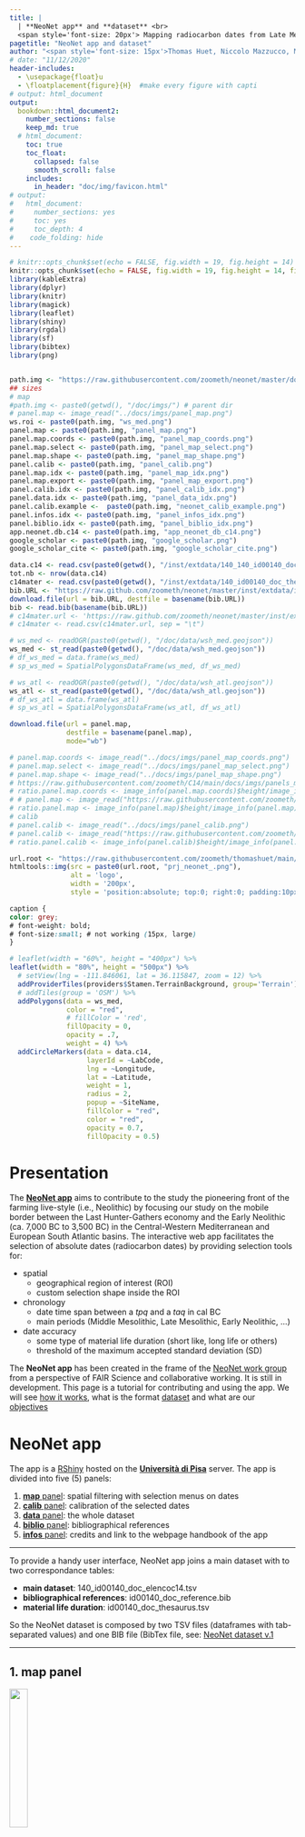 ```yaml
---
title: | 
  | **NeoNet app** and **dataset** <br>
  <span style='font-size: 20px'> Mapping radiocarbon dates from Late Mesolithic/Early Neolithic transition</style>
pagetitle: "NeoNet app and dataset"
author: "<span style='font-size: 15px'>Thomas Huet, Niccolo Mazzucco, Miriam Cubas, J. Francisco Gibaja, F. Xavier Oms, António Faustino Carvalho, Ana Catarina Basilio and Elías López-Romero</style>"
# date: "11/12/2020"
header-includes:
  - \usepackage{float}u
  - \floatplacement{figure}{H}  #make every figure with capti
# output: html_document
output:
  bookdown::html_document2:
    number_sections: false
    keep_md: true
  # html_document:
    toc: true
    toc_float:
      collapsed: false
      smooth_scroll: false
    includes:
      in_header: "doc/img/favicon.html" 
# output:
#   html_document: 
#     number_sections: yes
#     toc: yes
#     toc_depth: 4
#    code_folding: hide
---
```


<style>
.html-widget {
margin: auto;
}
</style>

```r
# knitr::opts_chunk$set(echo = FALSE, fig.width = 19, fig.height = 14)
knitr::opts_chunk$set(echo = FALSE, fig.width = 19, fig.height = 14, fig.align = TRUE)
library(kableExtra)
library(dplyr)
library(knitr)
library(magick)
library(leaflet)
library(shiny)
library(rgdal)
library(sf)
library(bibtex)
library(png)


path.img <- "https://raw.githubusercontent.com/zoometh/neonet/master/doc/img/"
## sizes
# map
#path.img <- paste0(getwd(), "/doc/imgs/") # parent dir
# panel.map <- image_read("../docs/imgs/panel_map.png")
ws.roi <- paste0(path.img, "ws_med.png")
panel.map <- paste0(path.img, "panel_map.png")
panel.map.coords <- paste0(path.img, "panel_map_coords.png")
panel.map.select <- paste0(path.img, "panel_map_select.png")
panel.map.shape <- paste0(path.img, "panel_map_shape.png")
panel.calib <- paste0(path.img, "panel_calib.png")
panel.map.idx <- paste0(path.img, "panel_map_idx.png")
panel.map.export <- paste0(path.img, "panel_map_export.png")
panel.calib.idx <- paste0(path.img, "panel_calib_idx.png")
panel.data.idx <- paste0(path.img, "panel_data_idx.png")
panel.calib.example <-  paste0(path.img, "neonet_calib_example.png")
panel.infos.idx <- paste0(path.img, "panel_infos_idx.png")
panel.biblio.idx <- paste0(path.img, "panel_biblio_idx.png")
app.neonet.db.c14 <- paste0(path.img, "app_neonet_db_c14.png")
google_scholar <- paste0(path.img, "google_scholar.png")
google_scholar_cite <- paste0(path.img, "google_scholar_cite.png")

data.c14 <- read.csv(paste0(getwd(), "/inst/extdata/140_140_id00140_doc_elencoc14.tsv"), sep = "\t")
tot.nb <- nrow(data.c14)
c14mater <- read.csv(paste0(getwd(), "/inst/extdata/140_id00140_doc_thesaurus.tsv"), sep = "\t")
bib.URL <- "https://raw.github.com/zoometh/neonet/master/inst/extdata/id00140_doc_reference.bib"
download.file(url = bib.URL, destfile = basename(bib.URL))
bib <- read.bib(basename(bib.URL))
# c14mater.url <- 'https://raw.github.com/zoometh/neonet/master/inst/extdata/140_id00140_doc_thesaurus.tsv'
# c14mater <- read.csv(c14mater.url, sep = "\t")

# ws_med <- readOGR(paste0(getwd(), "/doc/data/wsh_med.geojson"))
ws_med <- st_read(paste0(getwd(), "/doc/data/wsh_med.geojson"))
# df_ws_med = data.frame(ws_med)
# sp_ws_med = SpatialPolygonsDataFrame(ws_med, df_ws_med)

# ws_atl <- readOGR(paste0(getwd(), "/doc/data/wsh_atl.geojson"))
ws_atl <- st_read(paste0(getwd(), "/doc/data/wsh_atl.geojson"))
# df_ws_atl = data.frame(ws_atl)
# sp_ws_atl = SpatialPolygonsDataFrame(ws_atl, df_ws_atl)

download.file(url = panel.map, 
              destfile = basename(panel.map),
              mode="wb")

# panel.map.coords <- image_read("../docs/imgs/panel_map_coords.png")
# panel.map.select <- image_read("../docs/imgs/panel_map_select.png")
# panel.map.shape <- image_read("../docs/imgs/panel_map_shape.png")
# https://raw.githubusercontent.com/zoometh/C14/main/docs/imgs/panels_map.pngCalls: local ... tryCatch -> tryCatchList -> tryCatchOne -> <Anonymous>
# ratio.panel.map.coords <- image_info(panel.map.coords)$height/image_info(panel.map.coords)$width
# # panel.map <- image_read("https://raw.githubusercontent.com/zoometh/C14/main/docs/imgs/panels_map.png")
# ratio.panel.map <- image_info(panel.map)$height/image_info(panel.map)$width
# calib
# panel.calib <- image_read("../docs/imgs/panel_calib.png")
# panel.calib <- image_read("https://raw.githubusercontent.com/zoometh/C14/main/docs/imgs/panels_calib.png")
# ratio.panel.calib <- image_info(panel.calib)$height/image_info(panel.calib)$width
```

```r
url.root <- "https://raw.githubusercontent.com/zoometh/thomashuet/main/img/"
htmltools::img(src = paste0(url.root, "prj_neonet_.png"), 
               alt = 'logo', 
               width = '200px',
               style = 'position:absolute; top:0; right:0; padding:10px;')
```

```css
caption {
color: grey;
# font-weight: bold;
# font-size:small; # not working (15px, large)
}
```


```r
# leaflet(width = "60%", height = "400px") %>%
leaflet(width = "80%", height = "500px") %>%
  # setView(lng = -111.846061, lat = 36.115847, zoom = 12) %>%
  addProviderTiles(providers$Stamen.TerrainBackground, group='Terrain') %>%
  # addTiles(group = 'OSM') %>%
  addPolygons(data = ws_med,
              color = "red",
              # fillColor = 'red',
              fillOpacity = 0,
              opacity = .7,
              weight = 4) %>%
  addCircleMarkers(data = data.c14, 
                   layerId = ~LabCode, 
                   lng = ~Longitude,
                   lat = ~Latitude,
                   weight = 1,
                   radius = 2,
                   popup = ~SiteName,
                   fillColor = "red",
                   color = "red",
                   opacity = 0.7,
                   fillOpacity = 0.5)
```


<!-- The NeoNet app is part of the [Time modeling project](https://github.com/zoometh/C14#time-modeling) -->


# **Presentation**

The [**NeoNet app**](http://shinyserver.cfs.unipi.it:3838/neonet/app/) aims to contribute to the study the pioneering front of the farming live-style (i.e., Neolithic) by focusing our study on the mobile border between the Last Hunter-Gathers economy and the Early Neolithic (ca. 7,000 BC to 3,500 BC) in the Central-Western Mediterranean and European South Atlantic basins. The interactive web app facilitates the selection of absolute dates (radiocarbon dates) by providing selection tools for:

* spatial
  + geographical region of interest (ROI)
  + custom selection shape inside the ROI

* chronology 
  + date time span between a *tpq* and a *taq* in cal BC
  + main periods (Middle Mesolithic, Late Mesolithic, Early Neolithic, ...)

* date accuracy
  + some type of material life duration (short like, long life or others)
  + threshold of the maximum accepted standard deviation (SD)

<!-- and more precisely the Mediterranean watersheds of this area -->

<!-- <p style="text-align: center;"> -->
<!-- ![](`r ws.roi`){width=35%} -->
<!-- </p> -->

The  **NeoNet app** has been created in the frame of the [NeoNet work group](https://redneonet.com) from a perspective of FAIR Science and collaborative working. It is still in development. This page is a tutorial for contributing and using the app. We will see [how it works](#app), what is the format [dataset](#bd) and what are our [objectives](#particip)

# **NeoNet app** {#app}

The app is a [RShiny](https://shiny.rstudio.com/) hosted on the [**Università di Pisa**](http://shinyserver.cfs.unipi.it:3838/neonet/app/) server. The app is divided into five (5) panels:

1. [**map** panel](#panel.map): spatial filtering with selection menus on dates
2. [**calib** panel](#panel.calib): calibration of the selected dates
3. [**data** panel](#panel.data): the whole dataset
4. [**biblio** panel](#panel.biblio): bibliographical references
5. [**infos** panel](#panel.infos): credits and link to the webpage handbook of the app

---

To provide a handy user interface, NeoNet app joins a main dataset with to two correspondance tables:

* **main dataset**: 140_id00140_doc_elencoc14.tsv
* **bibliographical references**: id00140_doc_reference.bib
* **material life duration**: id00140_doc_thesaurus.tsv

So the NeoNet dataset is composed by two TSV files (dataframes with tab-separated values) and one BIB file (BibTex file, see: [NeoNet dataset v.1](http://mappaproject.arch.unipi.it/mod/Documents.php?pk=616d84c2d86967.91877293)

---

## 1. **map** panel {#panel.map}
![](`r panel.map.idx`){width=25%}

The panel **map** is a geographical window provided by the [Leaflet](https://rstudio.github.io/leaflet/) package. This panel is used for selection of radiocarbon dates [by location](#panel.map.select.loc), [by chronology](#panel.map.select.chr), [by quality of dates](#panel.map.select.quali). Once selected, dates can be [calibrated](#panel.map.calib)


```r
# aPNGFile <- "https://raw.githubusercontent.com/klunn91/team-logos/master/MLB/whiteSox.png"
map.group.c14 <- readPNG(basename(panel.map))
# download.file(panel.map,
#               "./data/whiteSox.png", mode="wb")

par(mar = c(0, 0, 0, 0))
lwd <- 5
map.group.c14 <- image_draw(image_read(panel.map))
# xleft, ybottom, xright, ytop (en partant du haut)
# Group button
# rect(90, 90, 200, 130,
rect(49, 112,
     108, 159,
     border = "red", lty = "dashed", lwd = lwd)
# select by shape button
rect(18, 151,
     44, 224,
     border = "black", lty = "dashed", lwd = lwd)
# dynamic periods
rect(17, 400,
     71, 521,
     border = "orange", lty = "dashed", lwd = lwd)
# slider chrono
rect(92, 454,
     462, 513,
     border = "blue", lty = "dashed", lwd = lwd)
# count
rect(400, 780,
     600, 740,
     border = "darkgrey", lty = "dashed", lwd = lwd)
# dynamic table
rect(0, 521,
     894, 733,
     border = "green", lty = "dashed", lwd = lwd)
# SDs
rect(687, 446,
     882, 513,
     border = "purple", lty = "dashed", lwd = lwd)
# basemaps
rect(852, 104,
     890, 143,
     border = "pink", lty = "dashed", lwd = lwd)
# button periods
rect(807, 144,
     881, 314,
     border = "brown", lty = "dashed", lwd = lwd)
invisible(dev.off())
plot(map.group.c14)
```

The current functions are:

* Fig. \@ref(fig:panel-map1), <span style="color:red"><u>red</u></span> box, top-left radio button ***group C14 on map***: allows to cluster dates by spatial proximities ([Marker Clusters](http://rstudio.github.io/leaflet/markers.html)) 

* Fig. \@ref(fig:panel-map1), <span style="color:pink"><u>pink</u></span> box, top-right layer button: allows to change the basemap. By default, the basemap is **OSM**, an [OpenStreetMap general basemap](https://leaflet-extras.github.io/leaflet-providers/preview/#filter=OpenStreetMap.Mapnik), but it can be switch to **Topo**, an [ESRI topographical basemap](https://leaflet-extras.github.io/leaflet-providers/preview/#filter=Esri.WorldImagery)

* Fig. \@ref(fig:panel-map1), <span style="color:green"><u>green</u></span> box, inline text: reactive count of selected dates and sites. The bottom table is a reactive [DT package](https://cran.r-project.org/web/packages/DT/index.html) datatable listing all the dates within the map extent (ROI) and the optional selection menus (tpq/taq, material life duration, maximum SD, periods, selection shapes)

### select by location {#panel.map.select.loc}

By default only the data within the window extent (ROI) will be selected. But selection shapes can be drawn inside this ROI to have a spatial intersection:

Fig. \@ref(fig:panel-map1), <span style="color:black"><u>black</u></span> box, top-left draw toolbar: selection shapes, ***polygons*** and ***rectanges***, can *freeze* the date selection inside a given ROI. They can be removed with the trash button. All the dates inside the ROI and selected with the others filters will be visible on the map, but only those inside the selections shapes will be calibrated  

<center>

![selection inside a shape, here a single polygon. Before shape selection: 190 sites and 895 dates. After shape selection: 13 sites and 68 dates](`r panel.map.shape`){width=700px}

</center>

#### retrieve coordinates from the map {#panel.map.select.loc.get}

As said, the default basemap of the app is OSM. It offers a well documented basemap where archaeological sites are sometimes already located, like the Ligurian site of [Grotta della Pollera](https://www.openstreetmap.org/#map=19/44.20058/8.31466). Clicking on the map show the lat/long coordinates of the current point (under the tpq/tap slider). These coordinates can then be copied and used to modify the NeoNet dataset

<center>

![get coordinates by clicking on the map](`r panel.map.coords`){width=250px}

</center>

### select by chronology {#panel.map.select.chr}

* Fig. \@ref(fig:panel-map1), <span style="color:brown"><u>brown</u></span> box, top-right checkboxes: allow to select dating by periods. The <span style="color:orange"><u>orange</u></span> box, bottom-left legend, is reactive and update depending on selected periods

* Fig. \@ref(fig:panel-map1), <span style="color:blue"><u>blue</u></span> box, bottom-left slider: allows to subset a range of accepted dates between a *tpq* and a *taq* (in cal BC)

### select by dates quality {#panel.map.select.quali}

* Fig. \@ref(fig:panel-map1), <span style="color:purple"><u>purple</u></span> box, bottom-right checkboxes and slider: a group of menus for selection on the material life duration and max accepted SD:
+ relatively to the duration of their material (short to long-life material)
+ below a maximum accepted threshold for the standard deviations (SD) for the dates

### calibrate dates {#panel.map.calib}

The dates displayed in the [table of the **map panel**](#panel.map) will be calibrate when one of them has been clicked.

<center>

![click on a date to calibrate a selected group of dates](`r panel.map.select`){width=250px}

</center>

### export dates {#panel.map.export}

Export selected dates, sorted by sites' country and names, by clicking the download button (top left)


<center>

![Export selected dates](`r panel.map.export`){width=350px}

</center>

Dates will be exported as a GeoJSON file, with a unique id (`idf_nn`). The file can be curated and analysed in a GIS or using the [NeoNet package](https://github.com/zoometh/neonet) ([isochrones](https://github.com/zoometh/neonet#isochrones), etc.)


## 2. **calib** panel {#panel.calib}
![](`r panel.calib.idx`){width=25%}


The panel **calib** is used for analysis. Calibration of selected dates are done on-the-fly with the R package [rcarbon](https://cran.r-project.org/web/packages/rcarbon/index.html). If the dates are numerous (e.g., > 100) **the computing time could take times**, be patient.

<center>

![calibration of selected radiocarbon dates](doc/img/calib_dates.gif)

</center>

This date which have been clicked on the [**map panel**](#panel.map.calib) will be shown **bolded** on the output figure

### C14 group by *filter* {#panel.calib.group}

The **c14 group by** filter (Fig. \@ref(fig:panel-calib), <span style="color:red"><u>red</u></span> box) allows to plot dates and to sum their probability densities depending on different levels of grouping:

* <u>by datation</u> (by **LabCode**). Each radiocarbon date is plot separately (by default)  

* <u>by site and layer</u> (= **SiteName** and **PhaseCode**). Dates from the same site, having the same archaeological unit (layer, structure, etc.), are summed. See the [PhaseCode](#mf.phasecode) field.  

* <u>by site and period</u> (= **SiteName** and **Period**). Dates from the same site, having the same period are summed  

* <u>by period</u> (= **Period**). Dates having the same period are summed  

* <u>all C14</u>. All dates are summed  

```r
# par(mar = c(0, 0, 0, 0)) # not working
calib.group.c14 <- image_draw(image_read(panel.calib))
# # xleft, ybottom, xright, ytop
# Group button
rect(1400, 0, 1500, 70,
     border = "green", lty = "dashed", lwd = 4)
# download
rect(700, 0, 1300, 70,
     border = "red", lty = "dashed", lwd = 4)
# dynamic periods
rect(20, 80, 1400, 700,
     border = "orange", lty = "dashed", lwd = 4)
invisible(dev.off())
plot(calib.group.c14)
```

### plot area *output*

The plot area (Fig. \@ref(fig:panel-calib), <span style="color:orange"><u>orange</u></span> box) shows dynamically the SPD of the cabibrated dates seriated on their weighted means. The top-right  button **Download** (Fig. \@ref(fig:panel-calib), <span style="color:green"><u>green</u></span> box) allows to export the last plot in a PNG image

<p style="text-align: center;">
![](`r panel.calib.example`){width=80%}
</p>

## 3. **data** panel {#panel.data}
![](`r panel.data.idx`){width=25%}

The complete dataset from the GitHub  [140_140_id00140_doc_elencoc14.tsv](https://github.com/zoometh/C14/blob/main/neonet/140_140_id00140_doc_elencoc14.tsv) file (ie, [NeoNet dataset v.1](http://mappaproject.arch.unipi.it/mod/files/140_140_id00140_doc_elencoc14.tsv)). Today, the dataset counts <span style="color: grey;">`r tot.nb`</span> dates:

```r
kable(data.c14[sample(nrow(data.c14), 6), ],"html",row.names = F,
      caption = "Dates sample") %>%
  kable_styling(full_width = FALSE, position = "center", font_size = 11)
```

At first, these data were recorded in an Excel-like spreadsheet in order to facilitate their editing (filter, sorting, filling). As data came from various publications, a homogenization the different values (material, cultures, bibliographical references, etc.) has been done. The dataset **mandatory fields** are:

* [**SiteName**](#mf.sitename): the site name
* [coordinates (**two fields**)](#mf.coords)  
  - **Longitude**: in decimal degrees (ex: `1.0451`)
  - **Latitude**: in decimal degrees (ex: `43.9213`)
* [**Period**](#mf.period): the main chronological period
* [**PhaseCode**](#mf.phasecode): a code for the dated stratigaphical unit and/or structure
* [radiocarbon date (**two fields**)](#mf.date)
  - **C14Age**: uncalibrated date in BP
  - **C14SD**: standard deviation (SD) of the radiocarbon date
* [**LabCode**](#mf.labcode): the unique identifier of the radiocarbon date
* [**Material**](#bd.material): a value from the [**material.life**](#bd.material) spreadsheet 
* [**MaterialSpecies**](#bd.materialspec): a specification of the field **Material**
* **tpq**: *terminus post quem* in calibrated BC
* **taq**: *terminus ante quem* in calibrated BC
* [bibliographical references (**two fields**)](#mf.bib_all)
  - **bib**: the short header
  - **bib_url**: the DOI or the BibTex key

The **recommended** fields are:

* **Culture**: a specification of the field **Period**

#### mandatory fields

Here we explain more precisely some of the mandatory fields

##### **SiteName** {#mf.sitename}

The most accepted version of the site name. For example: `Cova de l'Or` offers a better designation than `L'Or` or `Or`.

##### **Longitude** and **Latitude** {#mf.coords}

In decimal degrees and a minimal precision of four (4) decimal digits (ex: `1.0453, 43.9211`). Since the NeoNet modeling is supra-regional, the app does not need to record dates with high accuracy geographical coordinates. At the minimum, this accuracy can be a location inside the departmental/county boundaries ([how to retrieve better coordinates from the map](#panel.map.select.loc.get))

##### **Period** {#mf.period}

The period abbreviation. The main common periods considered here are: LM (Late Mesolithic), UM (Undefined Mesolithic), LMEN (Late Mesolithic/Early Neolithic), EN (Early Neolithic), MN (Middle Neolithic), LN (Late Neolithic), UN (Undefined Neolithic)

```r
lcul_col <- list(# colors
  EM = "#0000CF", # BLUE
  MM = "#1D1DFF", # 
  LM = "#3737FF", # 
  LMEN = "#6A6AFF", #  
  UM = "#8484FF", #
  EN = "#FF1B1B", # RED
  EMN = "#FF541B", # 
  MN = "#FF8D1B", # 
  LN = "#FFC04D", # 
  UN = "#E7E700" # NEO UNDEF.
) 
df.colors.per <- data.frame(periods = names(lcul_col),
                            names = c("Early Mesolithic", "Middle Mesolithic", "Late Mesolithic", "Late Mesolithic/Early Neolithic", "Undefined Mesolithic", "Early Neolithic", "Early/Middle Neolithic", "Middle Neolithic", "Late Neolithic", "Undefined Neolithic"),
                            colors = as.character(lcul_col))
df.colors.per[, c(1)] <- cell_spec(df.colors.per[, c(1)], bold = TRUE)
df.colors.per[, c(2)] <- cell_spec(df.colors.per[, c(2)], color = df.colors.per$colors)
df.colors.per[, c(3)] <- cell_spec(df.colors.per[, c(3)], color = df.colors.per$colors)
knitr::kable(df.colors.per, format="html", booktabs = T, escape = F) %>%
  kable_styling(full_width = FALSE, position = "center", font_size = 12)
```

By default a different hexadecimal color is attributed to each period

##### **PhaseCode** {#mf.phasecode}

The PhaseCode field provides information about the archaeological context of a given date within a site. In most cases, it corresponds to an archaeological layer or structure. It is useful for [**layer/structure C14 grouping**](#panel.calib.group).

```r
df.samp <- data.c14[sample(nrow(data.c14), 6), ]
kable(df.samp$PhaseCode, "html", col.names = "PhaseCode") %>%
  kable_styling(full_width = FALSE, position = "center", font_size = 12)
```

At the site scale, these field values need to be homogeneized (for example: `C.5` or `layer 5` -> `C5`). The `n/a` value (i.e., not available) is reserved to dates without intra-site contextual information

##### **LabCode** {#mf.labcode}

LabCode (i.e., laboratory code) should be unique. Their conventional syntax is '*AbrevLab*-*number*', respecting the case letters (upper case and lower case). For example:

```r
df.samp <- data.c14[sample(nrow(data.c14), 6), ]
kable(df.samp$LabCode, "html", col.names = "LabCode") %>%
  kable_styling(full_width = FALSE, position = "center", font_size = 12)
```

See also the [list of laboratories](http://radiocarbon.webhost.uits.arizona.edu/node/11). Exceptionally, if a date has no LabCode -- e.g., '`Sep-H3 mix`' from Fontbregoua, 6082 +/- 35 BP -- the convention is to use the PhaseCode (e.g., 'Sep-H3 mix') with an underscore as a prefix (e.g., '`_Sep-H3 mix`') to get an unique key.

##### **C14Age** and **C14SD** {#mf.date}

Conventional radiocarbon uncalibrated date (**C14Age**) and standard deviation error (**C14SD**). These two fields are used to calibrated the radiocarbon dates and calculate the **tpq** (*terminus post quem*) and **taq** (*terminus ante quem*).

```r
df.samp <- data.c14[sample(nrow(data.c14), 6), ]
kable(df.samp[ , c("C14Age", "C14SD")], "html", row.names = FALSE) %>%
  kable_styling(full_width = FALSE, position = "center", font_size = 12)
```

##### **Material** {#bd.material}

Material life duration are read from the GitHub  [140_id00140_doc_thesaurus.tsv](https://github.com/zoometh/neonet/blob/main/inst/extdata/c14_material_life.tsv) file (ie, [NeoNet dataset v.1](http://mappaproject.arch.unipi.it/mod/files/140_id00140_doc_thesaurus.tsv). The two fields show the material type (column 1) and the material life duration (column 2), for example: 

```r
c14mater.samp <- c14mater[sample(nrow(c14mater), 6), ]
kable(c14mater.samp, "html", row.names = FALSE) %>%
  kable_styling(full_width = FALSE, position = "center", font_size = 12)
```

Among these values, the published NeoNet dataset uses uniquely these ones:

```r
in.neonet <- sort(unique(data.c14$Material))
df.samp <- data.c14[sample(nrow(data.c14), 6), ]
kable(in.neonet, "html", row.names = FALSE, col.names = c("Material")) %>%
  kable_styling(full_width = FALSE, position = "center", font_size = 12)
```

The join between the main dataset and the material life thesaurus gives:

```r
neonet.material.life <- subset(c14mater, material.type %in% in.neonet)
kable(neonet.material.life, "html", row.names = FALSE) %>%
  kable_styling(full_width = FALSE, position = "center", font_size = 12)
```


##### **MaterialSpecies** {#bd.materialspec}



##### **bib** and **bib_url** {#mf.bib_all}

Every radiocarbon date should be referenced with *(i)* a short plain text bibliographical reference ([**bib**](#mf.bib) field) and *(ii)* a DOI or, when missing, a BibTex key ([**bib_url**](#mf.bib_url) field). We favor the earliest mention of the radiocarbon date.

###### **bib** {#mf.bib}

The plain text that will be plot for each radiocarbon date under the bibliographical reference section. Basically the name of the author(s) and the publication year, for example `Guilaine et al. 1993`, `Binder 2018` or `Manen et Sabatier 2013`. The values of this field can be the same for two different publications (e.g. `Delibrias et al. 1982` refers to two different publications the same year) 

###### **bib_url** {#mf.bib_url}

Either a DOI or a unique BibTeX key. We favor the DOI as a unique bibliographical reference. The values of this field should be unique for a single publication (e.g. the BibTeX keys `Delibrias82` and `Delibrias82a`). For example: 

```r
df.samp <- data.c14[sample(nrow(data.c14), 6), ]
kable(df.samp[ , c("bib", "bib_url")], "html", row.names = FALSE) %>%
  kable_styling(full_width = FALSE, position = "center", font_size = 12)
```

* the DOI exists:
Add the complete DOI to the field: `https://10.1016/j.jaa.2016.01.007`

* the DOI doesn't exists:
The complete bibliographical reference has to be included into the BIB document (eg., [id00140_doc_reference.bib](https://github.com/zoometh/neonet/blob/main/inst/extdata/id00140_doc_reference.bib)). In the BIB file, the bibliographical reference keyis the name of the first author and the two last digits of the year (eg., `Guilaine93`):

```
@book{Guilaine93,
  title={Dourgne: derniers chasseurs-collecteurs et premiers {\'e}leveurs de la Haute-Vall{\'e}e de l'Aude},
  author={Guilaine, Jean and Barbaza, Michel},
  year={1993},
  publisher={Centre d'anthropologie des soci{\'e}t{\'e}s rurales; Arch{\'e}ologie en Terre d'Aude}
}
```

The same key of this reference is added to the **bib_url** field. For example, the key value **Guilaine93** to map the main dataset to the BIB file.

```r
df.bib <- data.frame(bib = c("Guilaine et al. 1993", "..."),
                     bib_url = c("<b>Guilaine93</b>", "..."),
                     stringsAsFactors = F)
kable(df.bib,"html",escape = F) %>%
  kable_styling(full_width = FALSE, position = "center", font_size = 14)
```

## 4. **biblio** panel {#panel.biblio}
![](`r panel.biblio.idx`){width=25%}

Bibliographical references are recorded in [id00140_doc_reference.bib](https://github.com/zoometh/neonet/blob/main/inst/extdata/id00140_doc_reference.bib) file. If only exist a BibTeX key, and no DOI, this file results of the join between the *bib_url* field of the C14 spreadsheet and the BIB file.

```
@Article{Binder18,
  title = {Modelling the earliest north-western dispersal of Mediterranean Impressed Wares: new dates and Bayesian chronological model},
  author = {Didier Binder and Philippe Lanos and Lucia Angeli and Louise Gomart and Jean Guilaine and Claire Manen and Roberto Maggi and Italo M Muntoni and Chiara Panelli and Giovanna Radi and others},
  journal = {Documenta praehistorica},
  volume = {44},
  pages = {54-77},
  year = {2018},
  publisher = {University of Ljubljana Department of Archaeology},
}

@InProceedings{Briois09,
  title = {L'abri de Buholoup: de l'{\'E}pipal{\'e}olithique au N{\'e}olithique ancien dans le piedmont central des Pyr{\'e}n{\'e}es},
  author = {François Briois and Jean Vaquer},
  booktitle = {De M{\'e}diterran{\'e}e et d'ailleurs...: m{\'e}langes offerts {\`a} Jean Guilaine},
  pages = {141-150},
  year = {2009},
}
```

In the app, this BibTex file is rendered in HTML with an APA citation format (field `long.ref`) with the [read.bib()](https://www.rdocumentation.org/packages/bibtex/versions/0.4.2.3/topics/read.bib) and the [markdown()](https://shiny.rstudio.com/reference/shiny/1.6.0/markdown.html) functions (among others).

## 5. **infos** panel {#panel.infos}
![](`r panel.infos.idx`){width=25%}

Infos & credits

# **Adding** and **verifying** data

## Adding data

Follow the above recommendations

## Verifying data

NeoNet brings together many of the dates already published. The most frequent work is to check the quality and standardise the archaeological information. Here is a workflow that can save you time:

* retrieve the archaeological information of a given date

- type the LabCode number of a date in Google Scholar, ex: `"OxA-14449"` (with the quotes)

<center> ![](`r google_scholar`){width=75%} </center>

* retrieve the bibtex or DOI of the date publication (cf. [bib](#mf.bib_url))

- click on `Cite` (red square) and then on `BibTeX` (green square) buttons

<center> ![](`r google_scholar_cite`){width=75%} </center>

Then you can copy the bib reference as plain text and paste it in a file (any notepad, Word, Excel, etc.)

```
@article{moore2007project,
  title={Project “Early farming in Dalmatia”: Danilo Bitinj 2004-2005 (Preliminary results)},
  author={Moore, Andrew and Men{\dj}u{\v{s}}i{\'c}, Marko and Smith, Jennifer and Podrug, Emil},
  journal={Vjesnik arheolo{\v{s}}kog muzeja u Zagrebu},
  volume={40},
  number={1},
  pages={15--24},
  year={2007},
  publisher={Arheolo{\v{s}}ki muzej u Zagrebu}
}
```


# **Developments**

The NeoNet dataset will be extended to the European South Atlantic river basin (ie. Portugal, western Spain, and southwest France)

```r
# leaflet(width = "60%", height = "400px") %>%
leaflet(width = "80%", height = "500px") %>%
  # setView(lng = -111.846061, lat = 36.115847, zoom = 12) %>%
  addProviderTiles(providers$Stamen.TerrainBackground, group='Terrain') %>%
  # addTiles(group = 'OSM') %>%
  addPolygons(data = ws_med,
              color = "red",
              # fillColor = 'red',
              fillOpacity = 0,
              opacity = .7,
              weight = 4) %>%
  addPolygons(data = ws_atl,
              color = "blue",
              # fillColor = 'red',
              fillOpacity = 0,
              opacity = .7,
              weight = 2) %>%
  addCircleMarkers(data = data.c14, 
                   layerId = ~LabCode, 
                   lng = ~Longitude,
                   lat = ~Latitude,
                   weight = 1,
                   radius = 3,
                   popup = ~SiteName,
                   fillColor = "red",
                   color = "red",
                   opacity = 0.7,
                   fillOpacity = 0.5)
```


## Milestones {#particip}

NeoNet workgroup, and NeoNet app, aim to facilitate contributions in a perspective of  [FAIR](https://www.go-fair.org/fair-principles/) Science. In practical terms, we have planned to:

- <input type="checkbox" checked> host the **app** and **dataset** on an institutional web server </input>
- <input type="checkbox" checked> publish the **dataset** in an Open Data repository to get a DOI </input>
- <input type="checkbox" checked> submit the **dataset** in a data paper ([JOAD](https://openarchaeologydata.metajnl.com/)) </input>
- <input type="checkbox" checked> open the **app** to new contributions </input>
- <input type="checkbox" checked> create a `get_neonet()` connector to the **dataset** with the [c14bazAAR getter function](https://github.com/ropensci/c14bazAAR) </input>
- <input type="checkbox" unchecked> publish the **app** source code in an Open digital humanities paper (ex: [JOSS](https://joss.theoj.org/)) </input>

#  **Credits**

Currently, the NeoNet database and app received the contributions of the [NeoNet workgroup collaborators](https://redneonet.com/colaboradores/):

+ [Thomas Huet](mailto:thomas.huet@arch.ox.ac.uk)
+ [Niccolò Mazzucco](mailto:niccolo.mazzucco@unipi.it)
+ [Miriam Cubas Morera](mailto:mcubas.morera@gmail.com)
+ [Juan Gibaja](mailto:jfgibaja@gmail.com)
+ [F. Xavier Oms](mailto:oms@ub.edu)
+ [António Faustino Carvalho](mailto:a.faustino.carvalho@gmail.com)
+ [Ana Catarina Basilio](mailto:catarinasbasilio@gmail.com)
+ [Elías López-Romero González de la Aleja](elias.lopez-romero@iam.csic.es)

The NeoNet Mediteranean dataset has been published in the [Journal of Open Archaeology Data](https://openarchaeologydata.metajnl.com/) under this BibTex reference:

```
@article{Huet22,
author = {Huet, Thomas and Cubas, Miriam and Gibaja, Juan .F. and Oms, F. Xavier and Mazzucco, Niccolo},
title = {NeoNet Dataset. Radiocarbon Dates for the Late Mesolithic/Early Neolithic Transition in the North Central-Western Mediterranean Basin},
journal = {Journal of Open Archaeology Data},
year = {2022},
volume = {10},
number = {3},
pages = {1-8},
doi={10.5334/joad.87},
}
```

The development version of the app is on GitHub: [zoometh/neonet](https://github.com/zoometh/neonet) where you can check the [contribution rules](https://github.com/zoometh/neonet/blob/master/github/CONTRIBUTING.md) and the [relevant license](https://github.com/zoometh/neonet/blob/master/LICENSE). 

# **Acknowledgement**

We are especially thankful to Federico Bianchi of the University of Pisa for the technical support
